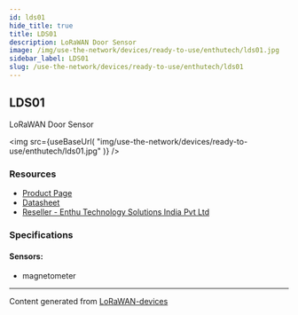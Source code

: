 ```yaml
---
id: lds01
hide_title: true
title: LDS01
description: LoRaWAN Door Sensor
image: /img/use-the-network/devices/ready-to-use/enthutech/lds01.jpg
sidebar_label: LDS01
slug: /use-the-network/devices/ready-to-use/enthutech/lds01
---
```



## LDS01

LoRaWAN Door Sensor

<img
src={useBaseUrl(
"img/use-the-network/devices/ready-to-use/enthutech/lds01.jpg"
)}
/>

### Resources

- [Product Page](http://www.dragino.com/products/lora-lorawan-end-node/item/157-lds01.html)
- [Datasheet](http://www.dragino.com/products/lora-lorawan-end-node/item/157-lds01.html)
- [Reseller - Enthu Technology Solutions India Pvt Ltd](https://www.enthutech.in/zh_HK/shop/category/lora-devices-2)

### Specifications

#### Sensors:
- magnetometer



---
Content generated from [LoRaWAN-devices](https://github.com/TheThingsNetwork/lorawan-devices)
